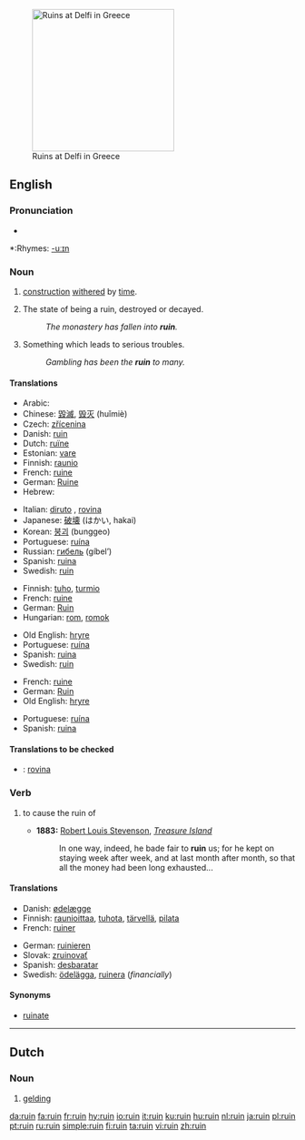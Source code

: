 {{see|Ruin}}
[[Image:Ruins at Delfi.JPG|right|250px|thumb|Ruins at Delfi in Greece]]
==English==

===Pronunciation===
*{{audio|en-us-ruin.ogg|Audio (US)}}

*:Rhymes: [[Rhymes:English:-uːɪn|-uːɪn]]

===Noun===
{{en-noun}}

# {{countable}} [[construction]] [[withered]] by [[time]].
# {{uncountable}} The state of being a ruin, destroyed or decayed.
#:''The monastery has fallen into '''ruin'''.''
# {{uncountable}} Something which leads to serious troubles.
#:''Gambling has been the '''ruin''' to many.''

====Translations====
{{trans-top|construction withered by time}}
*Arabic: {{ARchar|[[خراب]]}} {{IPAchar|(χarāb)}} {{m}}
*Chinese: [[毀滅]], [[毁灭]] (huǐmiè)
*Czech: [[zřícenina]] {{f}}
*Danish: [[ruin#Danish|ruin]]
*Dutch: [[ruïne]] {{f}}
*Estonian: [[vare]]
*Finnish: [[raunio]]
*French: [[ruine]] {{f}}
*German: [[Ruine]] {{f}}
*Hebrew: {{he-translation|אבדנא|avdánah}}
{{trans-mid}}
*Italian: [[diruto]] {{m}}, [[rovina]] {{f}}
*Japanese: [[破壊]] (はかい, hakai)
*Korean: [[붕괴]] (bunggeo)
*Portuguese: [[ruína]] {{f}}
*Russian: [[гибель]] (gíbel’) {{f}}
*Spanish: [[ruina]] {{f}}
*Swedish: [[ruin#Swedish|ruin]]
{{trans-bottom}}

{{trans-top|the state of being a ruin, destroyed or decayed}}
*Finnish: [[tuho]], [[turmio]]
*French: [[ruine]] {{f}}
*German: [[Ruin]] {{m}}
*Hungarian: [[rom]], [[romok]]
{{trans-mid}}
*Old English: [[hryre]] {{m}}
*Portuguese: [[ruína]] {{f}}
*Spanish: [[ruina]] {{f}}
*Swedish: [[ruin#Swedish|ruin]]
{{trans-bottom}}

{{trans-top|something which leads to serious troubles}}
*French: [[ruine]] {{f}}
*German: [[Ruin]] {{m}}
*Old English: [[hryre]] {{m}}
{{trans-mid}}
*Portuguese: [[ruína]] {{f}}
*Spanish: [[ruina]] {{f}}
{{trans-bottom}}

====Translations to be checked====
{{checktrans}}

*{{ttbc|Italian}}: [[rovina]]

===Verb===
{{en-verb}}

# {{transitive}} to cause the ruin of
#*'''1883:''' [[w:Robert Louis Stevenson|Robert Louis Stevenson]], ''[[w:Treasure Island|Treasure Island]]''
#*: In one way, indeed, he bade fair to '''ruin''' us; for he kept on staying week after week, and at last month after month, so that all the money had been long exhausted...

====Translations====
{{top}}
*Danish: [[ødelæg]]ge
*Finnish: [[raunioittaa]], [[tuhota]], [[tärvellä]], [[pilata]]
*French: [[ruiner]]
{{mid}}
*German: [[ruinieren]]
*Slovak: [[zruinovať]]
*Spanish: [[desbaratar]]
*Swedish: [[ödelägga]], [[ruinera]] (''financially'')
{{bottom}}

====Synonyms====
* [[ruinate]]

----

==Dutch==

===Noun===
{{nl-noun|ruinen|ruintje}}

# [[gelding]]

[[da:ruin]]
[[fa:ruin]]
[[fr:ruin]]
[[hy:ruin]]
[[io:ruin]]
[[it:ruin]]
[[ku:ruin]]
[[hu:ruin]]
[[nl:ruin]]
[[ja:ruin]]
[[pl:ruin]]
[[pt:ruin]]
[[ru:ruin]]
[[simple:ruin]]
[[fi:ruin]]
[[ta:ruin]]
[[vi:ruin]]
[[zh:ruin]]